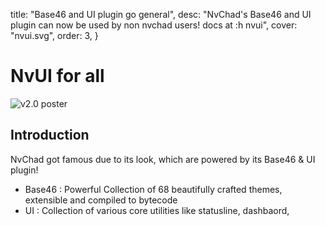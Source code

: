   title: "Base46 and UI plugin go general",
  desc:
    "NvChad's Base46 and UI plugin can now be used by non nvchad users! docs at :h nvui",
  cover: "nvui.svg",
  order: 3,
}

# NvUI for all

![v2.0 poster](/news/nvui.svg)

## Introduction

NvChad got famous due to its look, which are powered by its Base46 & UI plugin!

- Base46 : Powerful Collection of 68 beautifully crafted themes, extensible and compiled to bytecode
- UI : Collection of various core utilities like statusline, dashbaord, 

